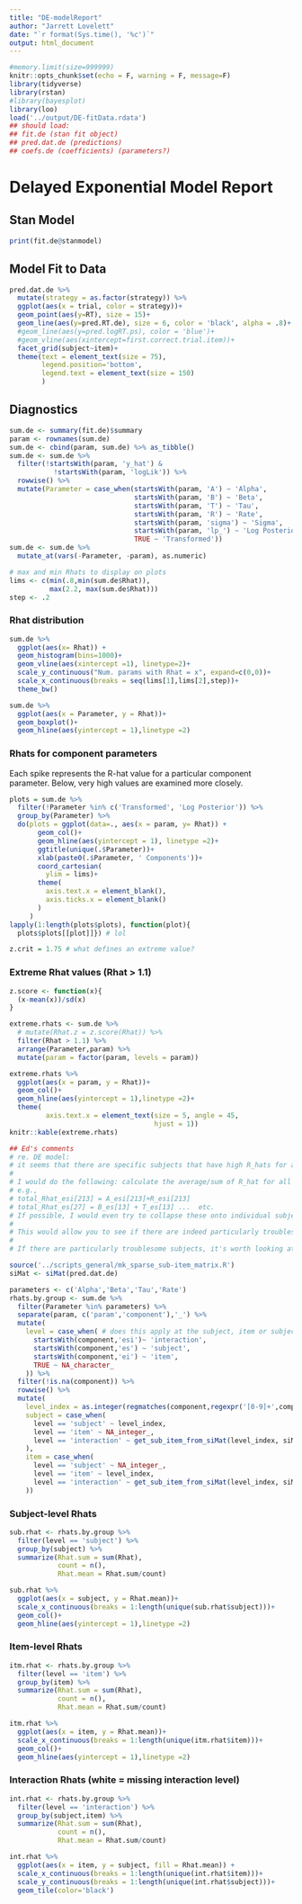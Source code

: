 ```yaml
---
title: "DE-modelReport"
author: "Jarrett Lovelett"
date: "`r format(Sys.time(), '%c')`"
output: html_document
---
```


```r
#memory.limit(size=999999)
knitr::opts_chunk$set(echo = F, warning = F, message=F)
library(tidyverse)
library(rstan)
#library(bayesplot)
library(loo)
load('../output/DE-fitData.rdata')
## should load:
## fit.de (stan fit object)
## pred.dat.de (predictions)
## coefs.de (coefficients) (parameters?)
```

# Delayed Exponential Model Report

## Stan Model
```r
print(fit.de@stanmodel)
```

## Model Fit to Data 
```r
pred.dat.de %>%
  mutate(strategy = as.factor(strategy)) %>%
  ggplot(aes(x = trial, color = strategy))+
  geom_point(aes(y=RT), size = 15)+
  geom_line(aes(y=pred.RT.de), size = 6, color = 'black', alpha = .8)+
  #geom_line(aes(y=pred.logRT.ps), color = 'blue')+
  #geom_vline(aes(xintercept=first.correct.trial.item))+
  facet_grid(subject~item)+
  theme(text = element_text(size = 75),
        legend.position='bottom',
        legend.text = element_text(size = 150)
        )
```

<!--## WAIC
```r
# log.lik.de = extract_log_lik(fit.de, parameter_name = "logLik", merge_chains = TRUE)
# # waic.de.full = waic(log.lik.de)
# # waic.de = waic.de.full$estimates['waic','Estimate']
# loo.waic.de <- loo(log.lik.de)

#WAIC for this fit is: `r loo.waic.de`.
```

## Parameter Plots
```r
try(mcmc_intervals(samples.de))


try(mcmc_areas(samples.de))
```
-->
## Diagnostics
```r
sum.de <- summary(fit.de)$summary
param <- rownames(sum.de)
sum.de <- cbind(param, sum.de) %>% as_tibble()
sum.de <- sum.de %>%
  filter(!startsWith(param, 'y_hat') & 
           !startsWith(param, 'logLik')) %>%
  rowwise() %>%
  mutate(Parameter = case_when(startsWith(param, 'A') ~ 'Alpha',
                               startsWith(param, 'B') ~ 'Beta',
                               startsWith(param, 'T') ~ 'Tau',
                               startsWith(param, 'R') ~ 'Rate',
                               startsWith(param, 'sigma') ~ 'Sigma',
                               startsWith(param, 'lp_') ~ 'Log Posterior',
                               TRUE ~ 'Transformed')) 
sum.de <- sum.de %>%
  mutate_at(vars(-Parameter, -param), as.numeric)

# max and min Rhats to display on plots
lims <- c(min(.8,min(sum.de$Rhat)),
          max(2.2, max(sum.de$Rhat)))
step <- .2
```

### Rhat distribution
```r

sum.de %>% 
  ggplot(aes(x= Rhat)) +
  geom_histogram(bins=1000)+
  geom_vline(aes(xintercept =1), linetype=2)+
  scale_y_continuous("Num. params with Rhat = x", expand=c(0,0))+
  scale_x_continuous(breaks = seq(lims[1],lims[2],step))+
  theme_bw()
```

```r
sum.de %>%
  ggplot(aes(x = Parameter, y = Rhat))+
  geom_boxplot()+
  geom_hline(aes(yintercept = 1),linetype =2)
```

### Rhats for component parameters

Each spike represents the R-hat value for a particular component parameter. Below, very high values are examined more closely. 
```r
plots = sum.de %>% 
  filter(!Parameter %in% c('Transformed', 'Log Posterior')) %>%
  group_by(Parameter) %>%
  do(plots = ggplot(data=., aes(x = param, y= Rhat)) +
       geom_col()+
       geom_hline(aes(yintercept = 1), linetype =2)+
       ggtitle(unique(.$Parameter))+
       xlab(paste0(.$Parameter, ' Components'))+
       coord_cartesian( 
         ylim = lims)+
       theme(
         axis.text.x = element_blank(),
         axis.ticks.x = element_blank()
       )
     )
lapply(1:length(plots$plots), function(plot){
  plots$plots[[plot]]}) # lol

```
```r
z.crit = 1.75 # what defines an extreme value?
```

### Extreme Rhat values (Rhat > 1.1)

```r
z.score <- function(x){
  (x-mean(x))/sd(x)
}

extreme.rhats <- sum.de %>% 
  # mutate(Rhat.z = z.score(Rhat)) %>%
  filter(Rhat > 1.1) %>%
  arrange(Parameter,param) %>%
  mutate(param = factor(param, levels = param))

extreme.rhats %>%
  ggplot(aes(x = param, y = Rhat))+
  geom_col()+
  geom_hline(aes(yintercept = 1),linetype =2)+
  theme(
         axis.text.x = element_text(size = 5, angle = 45, 
                                    hjust = 1))
knitr::kable(extreme.rhats)
```

```r
## Ed's comments
# re. DE model:
# it seems that there are specific subjects that have high R_hats for a bunch of parameters.  So, some subjects seem to converge just fine on all parameters, but others do not.   This might be a consequence of those subjects having data that really are not consistent with a DE model, so there are a bunch of ways you can get a DE model to provide an equally crappy fit to that subject....
# 
# I would do the following: calculate the average/sum of R_hat for all parameters at a given interaction level.
# e.g., 
# total_Rhat_esi[213] = A_esi[213]+R_esi[213]
# total_Rhat_es[27] = B_es[13] + T_es[13] ...  etc.
# If possible, I would even try to collapse these onto individual subjects, to sum all esi that apply to a particular es...
# 
# This would allow you to see if there are indeed particularly troublesome subjects, or items, or conditions, or something -- or if this is weird crazy fitting across the board.
# 
# If there are particularly troublesome subjects, it's worth looking at their data, maybe trying to fit their data in isolation to reproduce their behavior.  At some point we may just chalk it up to a model not being suitable for the data, and thus having convergence issues because of model issues....

source('../scripts_general/mk_sparse_sub-item_matrix.R')
siMat <- siMat(pred.dat.de)

parameters <- c('Alpha','Beta','Tau','Rate')
rhats.by.group <- sum.de %>%
  filter(Parameter %in% parameters) %>%
  separate(param, c('param','component'),'_') %>%
  mutate(
    level = case_when( # does this apply at the subject, item or subject-item level?
      startsWith(component,'esi')~ 'interaction',
      startsWith(component,'es') ~ 'subject',
      startsWith(component,'ei') ~ 'item',
      TRUE ~ NA_character_
    )) %>%
  filter(!is.na(component)) %>%
  rowwise() %>%
  mutate(
    level_index = as.integer(regmatches(component,regexpr('[0-9]+',component))), # which subject, item, or combo is it?
    subject = case_when(
      level == 'subject' ~ level_index,
      level == 'item' ~ NA_integer_,
      level == 'interaction' ~ get_sub_item_from_siMat(level_index, siMat)['subject']
    ),
    item = case_when(
      level == 'subject' ~ NA_integer_,
      level == 'item' ~ level_index,
      level == 'interaction' ~ get_sub_item_from_siMat(level_index, siMat)['item']
    )) 
```

### Subject-level Rhats 

```r
sub.rhat <- rhats.by.group %>% 
  filter(level == 'subject') %>%
  group_by(subject) %>%
  summarize(Rhat.sum = sum(Rhat),
            count = n(),
            Rhat.mean = Rhat.sum/count)

sub.rhat %>%
  ggplot(aes(x = subject, y = Rhat.mean))+
  scale_x_continuous(breaks = 1:length(unique(sub.rhat$subject)))+
  geom_col()+
  geom_hline(aes(yintercept = 1),linetype =2)
```

### Item-level Rhats
```r
itm.rhat <- rhats.by.group %>% 
  filter(level == 'item') %>%
  group_by(item) %>%
  summarize(Rhat.sum = sum(Rhat),
            count = n(),
            Rhat.mean = Rhat.sum/count)

itm.rhat %>%
  ggplot(aes(x = item, y = Rhat.mean))+
  scale_x_continuous(breaks = 1:length(unique(itm.rhat$item)))+
  geom_col()+
  geom_hline(aes(yintercept = 1),linetype =2)

```

### Interaction Rhats (white = missing interaction level)
```r
int.rhat <- rhats.by.group %>% 
  filter(level == 'interaction') %>%
  group_by(subject,item) %>%
  summarize(Rhat.sum = sum(Rhat),
            count = n(),
            Rhat.mean = Rhat.sum/count)

int.rhat %>%
  ggplot(aes(x = item, y = subject, fill = Rhat.mean)) +
  scale_x_continuous(breaks = 1:length(unique(int.rhat$item)))+
  scale_y_continuous(breaks = 1:length(unique(int.rhat$subject)))+
  geom_tile(color='black')
```





